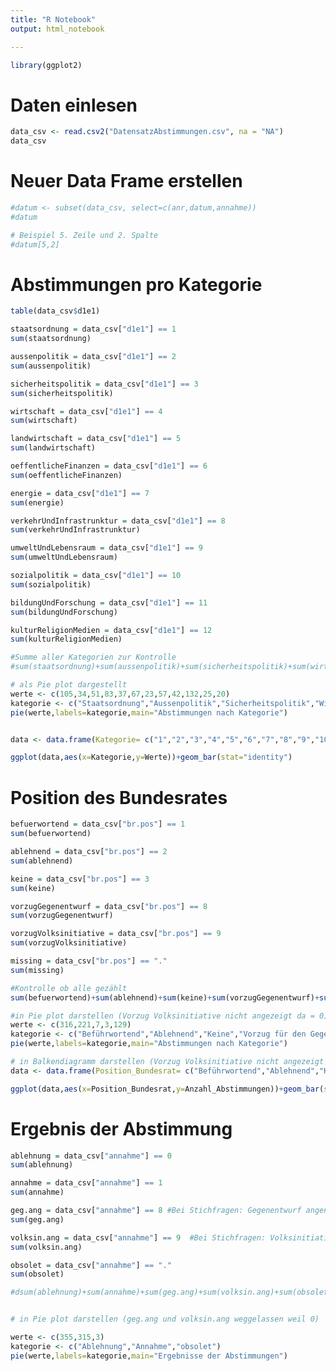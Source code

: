 ```yaml
---
title: "R Notebook"
output: html_notebook

---
```

```r
library(ggplot2)
```


# Daten einlesen
```r
data_csv <- read.csv2("DatensatzAbstimmungen.csv", na = "NA")
data_csv
```


# Neuer Data Frame erstellen
```r
#datum <- subset(data_csv, select=c(anr,datum,annahme))
#datum

# Beispiel 5. Zeile und 2. Spalte
#datum[5,2]
```


# Abstimmungen pro Kategorie
```r
table(data_csv$d1e1)

staatsordnung = data_csv["d1e1"] == 1
sum(staatsordnung)

aussenpolitik = data_csv["d1e1"] == 2
sum(aussenpolitik)

sicherheitspolitik = data_csv["d1e1"] == 3
sum(sicherheitspolitik)

wirtschaft = data_csv["d1e1"] == 4
sum(wirtschaft)

landwirtschaft = data_csv["d1e1"] == 5
sum(landwirtschaft)

oeffentlicheFinanzen = data_csv["d1e1"] == 6
sum(oeffentlicheFinanzen)

energie = data_csv["d1e1"] == 7
sum(energie)

verkehrUndInfrastrunktur = data_csv["d1e1"] == 8
sum(verkehrUndInfrastrunktur)

umweltUndLebensraum = data_csv["d1e1"] == 9
sum(umweltUndLebensraum)

sozialpolitik = data_csv["d1e1"] == 10
sum(sozialpolitik)

bildungUndForschung = data_csv["d1e1"] == 11
sum(bildungUndForschung)

kulturReligionMedien = data_csv["d1e1"] == 12
sum(kulturReligionMedien)

#Summe aller Kategorien zur Kontrolle
#sum(staatsordnung)+sum(aussenpolitik)+sum(sicherheitspolitik)+sum(wirtschaft)+sum(landwirtschaft)+sum(oeffentlicheFinanzen)+sum(energie)+sum(verkehrUndInfrastrunktur)+sum(umweltUndLebensraum)+sum(sozialpolitik)+sum(bildungUndForschung)+sum(kulturReligionMedien)

# als Pie plot dargestellt
werte <- c(105,34,51,83,37,67,23,57,42,132,25,20)
kategorie <- c("Staatsordnung","Aussenpolitik","Sicherheitspolitik","Wirtschaft","Landwirtschaft","Oeffentliche Finanzen","Energie","Verkehr und Infrastrunktur","Umwelt und Lebensraum","Sozialpolitik","Bildung und Forschung","Kultur Religion Medien")
pie(werte,labels=kategorie,main="Abstimmungen nach Kategorie")


data <- data.frame(Kategorie= c("1","2","3","4","5","6","7","8","9","10","11","12"), Werte= c(105,34,51,83,37,67,23,57,42,132,25,20))

ggplot(data,aes(x=Kategorie,y=Werte))+geom_bar(stat="identity")
```

# Position des Bundesrates
```r
befuerwortend = data_csv["br.pos"] == 1
sum(befuerwortend)

ablehnend = data_csv["br.pos"] == 2
sum(ablehnend)

keine = data_csv["br.pos"] == 3
sum(keine)

vorzugGegenentwurf = data_csv["br.pos"] == 8
sum(vorzugGegenentwurf)

vorzugVolksinitiative = data_csv["br.pos"] == 9
sum(vorzugVolksinitiative)

missing = data_csv["br.pos"] == "."
sum(missing)

#Kontrolle ob alle gezählt
sum(befuerwortend)+sum(ablehnend)+sum(keine)+sum(vorzugGegenentwurf)+sum(vorzugVolksinitiative)+sum(missing)

#in Pie plot darstellen (Vorzug Volksinitiative nicht angezeigt da = 0)
werte <- c(316,221,7,3,129)
kategorie <- c("Beführwortend","Ablehnend","Keine","Vorzug für den Gegenentwurf","Missing")
pie(werte,labels=kategorie,main="Abstimmungen nach Kategorie")

# in Balkendiagramm darstellen (Vorzug Volksinitiative nicht angezeigt da = 0)
data <- data.frame(Position_Bundesrat= c("Beführwortend","Ablehnend","Keine","Vorzug Gegenentwurf","Missing"), Anzahl_Abstimmungen= c(316,221,7,3,129))

ggplot(data,aes(x=Position_Bundesrat,y=Anzahl_Abstimmungen))+geom_bar(stat="identity")
```


# Ergebnis der Abstimmung
```r
ablehnung = data_csv["annahme"] == 0
sum(ablehnung)

annahme = data_csv["annahme"] == 1
sum(annahme)

geg.ang = data_csv["annahme"] == 8 #Bei Stichfragen: Gegenentwurf angenommen
sum(geg.ang)

volksin.ang = data_csv["annahme"] == 9  #Bei Stichfragen: Volksinitiative angenommen
sum(volksin.ang)

obsolet = data_csv["annahme"] == "."
sum(obsolet)

#dsum(ablehnung)+sum(annahme)+sum(geg.ang)+sum(volksin.ang)+sum(obsolet)


# in Pie plot darstellen (geg.ang und volksin.ang weggelassen weil 0)

werte <- c(355,315,3)
kategorie <- c("Ablehnung","Annahme","obsolet")
pie(werte,labels=kategorie,main="Ergebnisse der Abstimmungen")
```
```r

```

